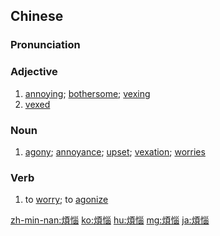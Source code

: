 {{also|煩悩|烦恼}}
==Chinese==
{{zh-forms|s=烦恼}}

===Pronunciation===
{{zh-pron
|m=fánnǎo
|c=faan4 nou5
|h=pfs=fàn-nó
|mn=hoân-ló
|ma=Zh-fánnao.ogg
|cat=a,n
}}

===Adjective===
{{zh-adj}}

# [[annoying]]; [[bothersome]]; [[vexing]]
# [[vexed]]

===Noun===
{{zh-noun}}

# [[agony]]; [[annoyance]]; [[upset]]; [[vexation]]; [[worries]]

===Verb===
{{zh-verb}}

# to [[worry]]; to [[agonize]]

[[zh-min-nan:煩惱]]
[[ko:煩惱]]
[[hu:煩惱]]
[[mg:煩惱]]
[[ja:煩惱]]